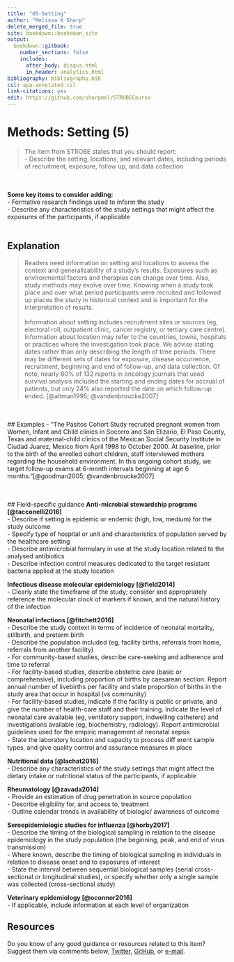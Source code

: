 ---
title: "05-Setting"
author: "Melissa K Sharp"
delete_merged_file: true
site: bookdown::bookdown_site
output:
  bookdown::gitbook:
    number_sections: false 
    includes: 
      after_body: disqus.html
      in_header: analytics.html 
bibliography: bibliography.bib
csl: apa-annotated.csl
link-citations: yes
edit: https://github.com/sharpmel/STROBECourse
---

# Methods: Setting (5)
> The item from STROBE states that you should report:  
- Describe the setting, locations, and relevant dates, including periods of recruitment, exposure, follow up, and data collection  

</br></br>
**Some key items to consider adding:**</br>
- Formative research findings used to inform the study   
- Describe any characteristics of the study settings that might affect the exposures of the participants, if applicable  
</br>

## Explanation
> Readers need information on setting and locations to assess the context and generalizability of a study’s results. Exposures such as environmental factors and therapies can change over time. Also, study methods may evolve over time. Knowing when a study took place and over what period participants were recruited and followed up places the study in historical context and is important for the interpretation of results.  
</br>
Information about setting includes recruitment sites or sources (eg, electoral roll, outpatient clinic, cancer registry, or tertiary care centre). Information about location may refer to the countries, towns, hospitals or practices where the investigation took place. We advise stating dates rather than only describing the length of time periods. There may be different sets of dates for exposure, disease occurrence, recruitment, beginning and end of follow-up, and data collection. Of note, nearly 80% of 132 reports in oncology journals that used survival analysis included the starting and ending dates for accrual of patients, but only 24% also reported the date on which follow-up ended. [@altman1995; @vandenbroucke2007]

</br></br>
## Examples
- “The Pasitos Cohort Study recruited pregnant women from Women, Infant and Child clinics in Socorro and San Elizario, El Paso County, Texas and maternal-child clinics of the Mexican Social Security Institute in Ciudad Juarez, Mexico from April 1998 to October 2000. At baseline, prior to the birth of the enrolled cohort children, staff interviewed mothers regarding the household environment. In this ongoing cohort study, we target follow-up exams at 6-month intervals beginning at age 6 months.”[@goodman2005; @vandenbroucke2007]  

</br></br>
## Field-specific guidance
**Anti-microbial stewardship programs [@tacconelli2016]**  
-	Describe if setting is epidemic or endemic (high, low, medium) for the study outcome  
-	Specify type of hospital or unit and characteristics of population served by the healthcare setting  
-	Describe antimicrobial formulary in use at the study location related to the analysed antibiotics  
-	Describe infection control measures dedicated to the target resistant bacteria applied at the study location</br>

**Infectious disease molecular epidemiology [@field2014]**   
-	Clearly state the timeframe of the study; consider and appropriately reference the molecular clock of markers if known, and the natural history of the infection </br>

**Neonatal infections [@fitchett2016]**  
-	Describe the study context in terms of incidence of neonatal mortality, stillbirth, and preterm birth  
-	Describe the population included (eg, facility births, referrals from home, referrals from another facility)  
-	For community-based studies, describe care-seeking and adherence and time to referral  
-	For facility-based studies, describe obstetric care (basic or comprehensive), including proportion of births by caesarean section. Report annual number of livebirths per facility and state proportion of births in the study area that occur in hospital (vs community)  
-	For facility-based studies, indicate if the facility is public or private, and give the number of health-care staﬀ and their training. Indicate the level of neonatal care available (eg, ventilatory support, indwelling catheters) and investigations available (eg, biochemistry, radiology). Report antimicrobial guidelines used for the empiric management of neonatal sepsis  
-	State the laboratory location and capacity to process diﬀ erent sample types, and give quality control and assurance measures in place </br>

**Nutritional data [@lachat2016]**  
-	Describe any characteristics of the study settings that might affect the dietary intake or nutritional status of the participants, if applicable </br>

**Rheumatology [@zavada2014]**  
-	Provide an estimation of drug penetration in source population  
-	Describe eligibility for, and access to, treatment  
-	Outline calendar trends in availability of biologic/ awareness of outcome</br>

**Seroepidemiologic studies for influenza [@horby2017]**  
-	Describe the timing of the biological sampling in relation to the disease epidemiology in the study population (the beginning, peak, and end of virus transmission)  
-	Where known, describe the timing of biological sampling in individuals in relation to disease onset and to exposures of interest  
-	State the interval between sequential biological samples (serial cross-sectional or longitudinal studies), or specify whether only a single sample was collected (cross-sectional study)</br>

**Veterinary epidemiology [@oconnor2016]**  
-	If applicable, include information at each level of organization  

## Resources  
Do you know of any good guidance or resources related to this item? Suggest them via comments below, [Twitter](https://twitter.com/sharpmelk), [GitHub](https://github.com/sharpmel/STROBECourse), or [e-mail](mailto:melissaksharp@gmail.com).
</br> 